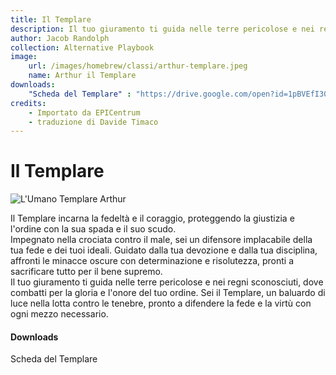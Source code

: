 ```yaml
---
title: Il Templare
description: Il tuo giuramento ti guida nelle terre pericolose e nei regni sconosciuti, dove combatti per la gloria e l'onore del tuo ordine. Sei il Templare, un baluardo di luce nella lotta contro le tenebre, pronto a difendere la fede e la virtù con ogni mezzo necessario.
author: Jacob Randolph
collection: Alternative Playbook
image:
    url: /images/homebrew/classi/arthur-templare.jpeg
    name: Arthur il Templare
downloads:
    "Scheda del Templare" : "https://drive.google.com/open?id=1pBVEfI30NJzOmziGF00V-uRRiJ4QrOMy"
credits:
    - Importato da EPICentrum
    - traduzione di Davide Timaco
---
```


# Il Templare

![L'Umano Templare Arthur](/images/homebrew/classi/arthur-templare.jpeg)

Il Templare incarna la fedeltà e il coraggio, proteggendo la giustizia e l'ordine con la sua spada e il suo scudo.  
Impegnato nella crociata contro il male, sei un difensore implacabile della tua fede e dei tuoi ideali. Guidato dalla tua devozione e dalla tua disciplina, affronti le minacce oscure con determinazione e risolutezza, pronti a sacrificare tutto per il bene supremo.  
Il tuo giuramento ti guida nelle terre pericolose e nei regni sconosciuti, dove combatti per la gloria e l'onore del tuo ordine.
Sei il Templare, un baluardo di luce nella lotta contro le tenebre, pronto a difendere la fede e la virtù con ogni mezzo necessario.


#### Downloads

<DownloadLink href="https://drive.google.com/open?id=1pBVEfI30NJzOmziGF00V-uRRiJ4QrOMy">Scheda del Templare</DownloadLink>